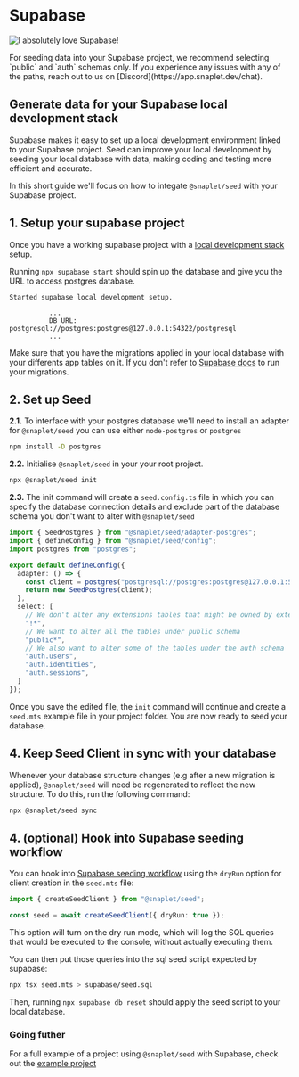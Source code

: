 
# Supabase

![I absolutely love Supabase!](/recipes/supabase/snappy-holding-supabase-logo.svg)

<Callout>
For seeding data into your Supabase project, we recommend selecting `public` and `auth` schemas only.
If you experience any issues with any of the paths, reach out to us on [Discord](https://app.snaplet.dev/chat).
</Callout>

## Generate data for your Supabase local development stack

Supabase makes it easy to set up a local development environment linked to your Supabase project.
Seed can improve your local development by seeding your local database with data, making coding and testing more efficient and accurate.

In this short guide we'll focus on how to integate `@snaplet/seed` with your Supabase project.

## 1. Setup your supabase project

Once you have a working supabase project with a [local development stack](https://supabase.com/docs/guides/cli/local-development) setup.

Running `npx supabase start` should spin up the database and give you the URL to access postgres database.

```
Started supabase local development setup.

          ...
          DB URL: postgresql://postgres:postgres@127.0.0.1:54322/postgresql
          ...
```

Make sure that you have the migrations applied in your local database with your differents app tables on it.
If you don't refer to [Supabase docs](https://supabase.com/docs/guides/cli/local-development#link-your-project) to run your migrations.

## 2. Set up Seed

**2.1.** To interface with your postgres database we'll need to install an adapter for `@snaplet/seed` you can use either `node-postgres` or `postgres`

```bash
npm install -D postgres
```

**2.2.** Initialise `@snaplet/seed` in your your root project.

```bash >_&nbsp;terminal
npx @snaplet/seed init
```

**2.3.** The init command will create a `seed.config.ts` file in which you can specify the database connection details and exclude part of the
database schema you don't want to alter with `@snaplet/seed`

```ts
import { SeedPostgres } from "@snaplet/seed/adapter-postgres";
import { defineConfig } from "@snaplet/seed/config";
import postgres from "postgres";

export default defineConfig({
  adapter: () => {
    const client = postgres("postgresql://postgres:postgres@127.0.0.1:54322/postgresql");
    return new SeedPostgres(client);
  },
  select: [
    // We don't alter any extensions tables that might be owned by extensions
    "!*", 
    // We want to alter all the tables under public schema
    "public*",
    // We also want to alter some of the tables under the auth schema
    "auth.users",
    "auth.identities",
    "auth.sessions",
  ]
});
```

Once you save the edited file, the `init` command will continue and create a `seed.mts` example file in your project folder.
You are now ready to seed your database.

## 4. Keep Seed Client in sync with your database

Whenever your database structure changes (e.g after a new migration is applied), `@snaplet/seed` will need be regenerated to reflect the new structure.
To do this, run the following command:

```bash >_&nbsp;terminal
npx @snaplet/seed sync
```

## 4. (optional) Hook into Supabase seeding workflow

You can hook into [Supabase seeding workflow](https://supabase.com/docs/guides/cli/local-development#add-sample-data) using the `dryRun` option for client creation in the `seed.mts` file:

```ts
import { createSeedClient } from "@snaplet/seed";

const seed = await createSeedClient({ dryRun: true });
```

This option will turn on the dry run mode, which will log the SQL queries that would be executed to the console, without actually executing them.

You can then put those queries into the sql seed script expected by supabase:

```bash
npx tsx seed.mts > supabase/seed.sql
```

Then, running `npx supabase db reset` should apply the seed script to your local database.


### Going futher

For a full example of a project using `@snaplet/seed` with Supabase, check out the [example project](https://github.com/snaplet/examples/tree/main/seed/supabase-twitter-clone)